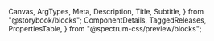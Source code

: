   Canvas,
  ArgTypes,
  Meta,
  Description,
  Title,
  Subtitle,
} from "@storybook/blocks";
  ComponentDetails,
  TaggedReleases,
  PropertiesTable,
} from "@spectrum-css/preview/blocks";

<Meta of={ActionBarStories} title="Docs" />

<Title of={ActionBarStories} />
<Subtitle of={ActionBarStories} />
<ComponentDetails />

<Description of={ActionBarStories} />

## Standard

<Canvas of={ActionBarStories.Default} />

## Emphasized

<Canvas of={ActionBarStories.Emphasized} />

## Behavioral variants

- Standard - Action bars fill the width of their container.
- Flexible - Action bars fit the width of their content.
- Sticky - Action bars will sit on top of content until dismissed.

## Popover Dependency

Action bar requires Popover, which is nested within Action bar. Action bar background, border, and corner radius are applied to the nested Popover component and can be overriden by Action bar using `--mod-*` prefixed custom properties. A [list of the properties](https://github.com/adobe/spectrum-css/blob/main/components/actionbar/metadata/mods.md) can be found in the repo.

## Properties

The component accepts the following inputs (properties):

<ArgTypes />

<PropertiesTable />

## Tagged releases

<TaggedReleases />
